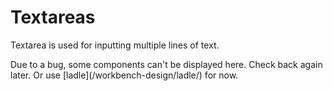 
# Textareas

Textarea is used for inputting multiple lines of text.

<Callout>
  Due to a bug, some components can't be displayed here. Check back again later.
  Or use [ladle](/workbench-design/ladle/) for now.
</Callout>

